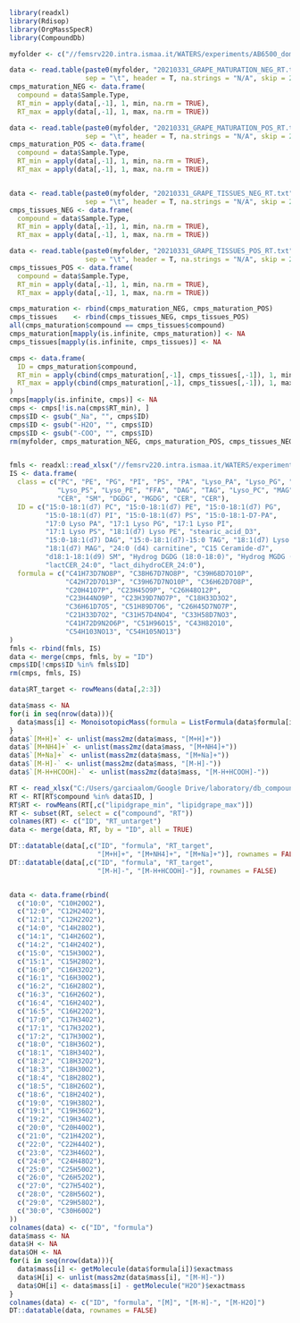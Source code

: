 
```r
library(readxl)
library(Rdisop)
library(OrgMassSpecR)
library(CompoundDb)

myfolder <- c("//femsrv220.intra.ismaa.it/WATERS/experiments/AB6500_domenico2019/Grape_lipidomics_2019/2019_10_30/Results/SAMPLES_GRAPE_VAL/")

data <- read.table(paste0(myfolder, "20210331_GRAPE_MATURATION_NEG_RT.txt"), 
                   sep = "\t", header = T, na.strings = "N/A", skip = 2)
cmps_maturation_NEG <- data.frame(
  compound = data$Sample.Type,
  RT_min = apply(data[,-1], 1, min, na.rm = TRUE),
  RT_max = apply(data[,-1], 1, max, na.rm = TRUE))

data <- read.table(paste0(myfolder, "20210331_GRAPE_MATURATION_POS_RT.txt"), 
                   sep = "\t", header = T, na.strings = "N/A", skip = 2)
cmps_maturation_POS <- data.frame(
  compound = data$Sample.Type,
  RT_min = apply(data[,-1], 1, min, na.rm = TRUE),
  RT_max = apply(data[,-1], 1, max, na.rm = TRUE))


data <- read.table(paste0(myfolder, "20210331_GRAPE_TISSUES_NEG_RT.txt"), 
                   sep = "\t", header = T, na.strings = "N/A", skip = 2)
cmps_tissues_NEG <- data.frame(
  compound = data$Sample.Type,
  RT_min = apply(data[,-1], 1, min, na.rm = TRUE),
  RT_max = apply(data[,-1], 1, max, na.rm = TRUE))

data <- read.table(paste0(myfolder, "20210331_GRAPE_TISSUES_POS_RT.txt"), 
                   sep = "\t", header = T, na.strings = "N/A", skip = 2)
cmps_tissues_POS <- data.frame(
  compound = data$Sample.Type,
  RT_min = apply(data[,-1], 1, min, na.rm = TRUE),
  RT_max = apply(data[,-1], 1, max, na.rm = TRUE))

cmps_maturation <- rbind(cmps_maturation_NEG, cmps_maturation_POS)
cmps_tissues    <- rbind(cmps_tissues_NEG, cmps_tissues_POS)
all(cmps_maturation$compound == cmps_tissues$compound)
cmps_maturation[mapply(is.infinite, cmps_maturation)] <- NA
cmps_tissues[mapply(is.infinite, cmps_tissues)] <- NA

cmps <- data.frame(
  ID = cmps_maturation$compound,
  RT_min = apply(cbind(cmps_maturation[,-1], cmps_tissues[,-1]), 1, min, na.rm = TRUE),
  RT_max = apply(cbind(cmps_maturation[,-1], cmps_tissues[,-1]), 1, max, na.rm = TRUE)
)
cmps[mapply(is.infinite, cmps)] <- NA
cmps <- cmps[!is.na(cmps$RT_min), ]
cmps$ID <- gsub("_Na", "", cmps$ID)
cmps$ID <- gsub("-H2O", "", cmps$ID)
cmps$ID <- gsub("-COO", "", cmps$ID)
rm(myfolder, cmps_maturation_NEG, cmps_maturation_POS, cmps_tissues_NEG, cmps_tissues_POS, cmps_maturation, cmps_tissues, data)


fmls <- readxl::read_xlsx("//femsrv220.intra.ismaa.it/WATERS/experiments/AB6500_domenico2019/Lipidomics/possibile lunghezza catene_14_22_massa esatta.xlsx", sheet = "total")
IS <- data.frame(
  class = c("PC", "PE", "PG", "PI", "PS", "PA", "Lyso_PA", "Lyso_PG", "Lyso_PI",
            "Lyso_PS", "Lyso_PE", "FFA", "DAG", "TAG", "Lyso_PC", "MAG", "CAR",
            "CER", "SM", "DGDG", "MGDG", "CER", "CER"),
  ID = c("15:0-18:1(d7) PC", "15:0-18:1(d7) PE", "15:0-18:1(d7) PG", 
         "15:0-18:1(d7) PI", "15:0-18:1(d7) PS", "15:0-18:1-D7-PA",
         "17:0 Lyso PA", "17:1 Lyso PG", "17:1 Lyso PI",           
         "17:1 Lyso PS", "18:1(d7) Lyso PE", "stearic_acid_D3",        
         "15:0-18:1(d7) DAG", "15:0-18:1(d7)-15:0 TAG", "18:1(d7) Lyso PC",       
         "18:1(d7) MAG", "24:0 (d4) carnitine", "C15 Ceramide-d7",        
         "d18:1-18:1(d9) SM", "Hydrog DGDG (18:0-18:0)", "Hydrog MGDG (18:0-16:0)",
         "lactCER_24:0", "lact_dihydroCER_24:0"),
  formula = c("C41H73D7NO8P", "C38H67D7NO8P", "C39H68D7O10P",
              "C42H72D7O13P", "C39H67D7NO10P", "C36H62D7O8P",
              "C20H41O7P", "C23H45O9P", "C26H48O12P", 
              "C23H44NO9P", "C23H39D7NO7P", "C18H33D3O2",
              "C36H61D7O5", "C51H89D7O6", "C26H45D7NO7P",
              "C21H33D7O2", "C31H57D4NO4", "C33H58D7NO3", 
              "C41H72D9N2O6P", "C51H96O15", "C43H82O10",
              "C54H103NO13", "C54H105NO13")
)
fmls <- rbind(fmls, IS)
data <- merge(cmps, fmls, by = "ID")
cmps$ID[!cmps$ID %in% fmls$ID]
rm(cmps, fmls, IS)

data$RT_target <- rowMeans(data[,2:3])

data$mass <- NA
for(i in seq(nrow(data))){
  data$mass[i] <- MonoisotopicMass(formula = ListFormula(data$formula[i]))
}
data$`[M+H]+` <- unlist(mass2mz(data$mass, "[M+H]+"))
data$`[M+NH4]+` <- unlist(mass2mz(data$mass, "[M+NH4]+"))
data$`[M+Na]+` <- unlist(mass2mz(data$mass, "[M+Na]+"))
data$`[M-H]-` <- unlist(mass2mz(data$mass, "[M-H]-"))
data$`[M-H+HCOOH]-` <- unlist(mass2mz(data$mass, "[M-H+HCOOH]-"))

RT <- read_xlsx("C:/Users/garciaalom/Google Drive/laboratory/db_compounds.xlsx")
RT <- RT[RT$compound %in% data$ID, ]
RT$RT <- rowMeans(RT[,c("lipidgrape_min", "lipidgrape_max")])
RT <- subset(RT, select = c("compound", "RT"))
colnames(RT) <- c("ID", "RT_untarget")
data <- merge(data, RT, by = "ID", all = TRUE)

DT::datatable(data[,c("ID", "formula", "RT_target", 
                      "[M+H]+", "[M+NH4]+", "[M+Na]+")], rownames = FALSE)
DT::datatable(data[,c("ID", "formula", "RT_target", 
                      "[M-H]-", "[M-H+HCOOH]-")], rownames = FALSE)


data <- data.frame(rbind(
  c("10:0", "C10H20O2"),
  c("12:0", "C12H24O2"),
  c("12:1", "C12H22O2"),
  c("14:0", "C14H28O2"),
  c("14:1", "C14H26O2"),
  c("14:2", "C14H24O2"),
  c("15:0", "C15H30O2"),
  c("15:1", "C15H28O2"),
  c("16:0", "C16H32O2"),
  c("16:1", "C16H30O2"),
  c("16:2", "C16H28O2"),
  c("16:3", "C16H26O2"),
  c("16:4", "C16H24O2"),
  c("16:5", "C16H22O2"),
  c("17:0", "C17H34O2"),
  c("17:1", "C17H32O2"),
  c("17:2", "C17H30O2"),
  c("18:0", "C18H36O2"),
  c("18:1", "C18H34O2"),
  c("18:2", "C18H32O2"),
  c("18:3", "C18H30O2"),
  c("18:4", "C18H28O2"),
  c("18:5", "C18H26O2"),
  c("18:6", "C18H24O2"),
  c("19:0", "C19H38O2"),
  c("19:1", "C19H36O2"),
  c("19:2", "C19H34O2"),
  c("20:0", "C20H40O2"),
  c("21:0", "C21H42O2"),
  c("22:0", "C22H44O2"),
  c("23:0", "C23H46O2"),
  c("24:0", "C24H48O2"),
  c("25:0", "C25H50O2"),
  c("26:0", "C26H52O2"),
  c("27:0", "C27H54O2"),
  c("28:0", "C28H56O2"),
  c("29:0", "C29H58O2"),
  c("30:0", "C30H60O2")
))
colnames(data) <- c("ID", "formula")
data$mass <- NA
data$H <- NA
data$OH <- NA
for(i in seq(nrow(data))){
  data$mass[i] <- getMolecule(data$formula[i])$exactmass
  data$H[i] <- unlist(mass2mz(data$mass[i], "[M-H]-"))
  data$OH[i] <- data$mass[i] - getMolecule("H2O")$exactmass
}
colnames(data) <- c("ID", "formula", "[M]", "[M-H]-", "[M-H2O]")
DT::datatable(data, rownames = FALSE)
```

